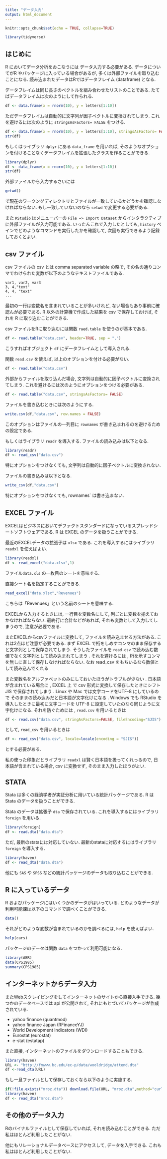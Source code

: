 ```yaml
---
title: "データ入力"
output: html_document
---
```


```r
knitr::opts_chunk$set(echo = TRUE, collapse=TRUE)
```

```r
library(tidyverse)
```

## はじめに
R においてデータ分析をおこなうには
データ入力する必要がある.
データについてがR やパッケージに入っている場合があるが,
多くは外部ファイルを取り込むことになる.
読み込まれたデータはRではデータフレイム (dataframe) となる.

データフレイムは同じ長さのベクトルを組み合わせたリストのことである.
たてばデータフレイムは次のようにして作られる.
```r
df <- data.frame(x = rnorm(10), y = letters[1:10])
```

ただデータフレイムは自動的に文字列が因子ベクトルに変換されてしまう.
これを避けるには次のように `stringsAsFactors= FALSE` をつける.
```r
df <- data.frame(x = rnorm(10), y = letters[1:10], stringsAsFactors= FALSE)
str(df)
```

もしくはライブラリ `dplyr` にある `data_frame` を用いれば, そのようなオプションを付けることなくデータフレイムを拡張したクラスを作ることができる.
```r
library(dplyr)
df <- data_frame(x = rnorm(10), y = letters[1:10])
str(df)
```



外部ファイルから入力するさいには
```r
getwd()
```
で現在のワークングディレクトリとファイルが一致しているかどうかを確認しなければならない.
もし一致していないのなら `setwd` で変更する必要がある.

また `RStudio` はメニューバーの `File => Import Dataset` からインタラクティブに外部ファイルが入力可能である.
いったんこれで入力したとしても, `history` ペインでどのようなコマンドを実行したかを確認して, 
次回も実行できるよう記録しておくとよい.



## csv ファイル

csv ファイルの csv とは comma separated variable の略で,
その名の通りコンマでわけられた変数が以下のようなテキストファイルである.
```
var1, var2, var3
3, 4,"text"
4, 4, "text"
...
```
最初の一行は変数名を含まれていることが多いけれど, ない場合もあり事前に確認んが必要である.
R 以外の計算機で作成した結果を csv で保存しておけば,
それを R に取り込むことができる.

csv ファイルをRに取り込むには関数 `raed.table` を使うのが基本である.
```r
df <- read.table("data.csv", header=TRUE, sep = ",")
```
こうすればオブジェクト `df` にデータフレイムとして導入される.

関数 `read.csv` を使えば, 以上のオプションを付ける必要がない.
```r
df <- read.table("data.csv")
```

外部からファイルを取り込んだ場合, 文字列は自動的に因子ベクトルに変換されてしまう.
これを避けるには次のようにオプションをつける必要がある.
```r
df <- read.table("data.csv", stringsAsFactors= FALSE)
```

ファイルを書き込むときには次のようにする. 
```r
write.csv(df,"data.csv", row.names = FALSE)
```
このオプションはファイルの一列目に `rownames` が書き込まれるのを避けるための設定である.

もしくはライブラリ `readr` を導入する.
ファイルの読み込みは以下となる.
```r
library(readr)
df <- read_csv("data.csv")
```
特にオプションをつけなくても, 文字列は自動的に因子ベクトルに変換されない.

ファイルの書き込みは以下となる.
```r
write_csv(df,"data.csv")
```
特にオプションをつけなくても, rownames` は書き込まない.

## EXCEL ファイル
EXCELはビジネスにおいてデファクトスタンダードになっているスプレッドシートソフトウェアである.
R は EXCEL のデータを扱うことができる.

最近のEXCELデータの拡張子は `xlsx` である.
これを導入するにはライブラリ `readxl` を使えばよい.
```r
library(readxl)
df <- read_excel("data.xlsx",1)
```
ファイル`data.xls` の一枚目のシートを意味する.

直接シート名を指定することができる.
```r
read_excel("data.xlsx","Revenues")
```
こちらは「Revenues」という名前のシートを意味する.

EXCELから入力するときには, 一行目を変数名にして,
列ごとに変数を揃えておかなければならない.
最終行に合計などがあれば, それも変数として入力してしまうので, 注意が必要である.


またEXCELからcsvファイルに変換して, ファイルを読み込ませる方法がある.
これは2点ほど注意が必要である.
まず EXCEL で桁をしめすコンマのまま保存すると文字列として保存されてしまう.
そうしたファイルを `read.csv` で読み込む数値でなく⽂字列として読み込まれてしまう .
それを避けるには , 桁を示すコンマを無しに直して保存しなければならない. 
なお read_csv をもちいるなら数値として読み込んでくれる 

また変数名をアルファベットのみにしておいたほうがトラブルが少ない . 
日本語が含まれている場合に , EXCEL 上 で csv 形式に変換して保存したときにシフト JIS で保存されてしまう . 
Linux や Mac では文字コードをUTF-8 にしているので
そのままの読み込みだと⽇本語が⽂字化けになる . 
Windows でも RStudio を導入したときに最初に文字コードを UTF-8 に設定していたのなら同じように文字化けになる.
それを防ぐためには , `read.csv` を用いるときは
```r
df <- read.csv("data.csv", stringAsFactors=FALSE, fileEncoding="SJIS")
```
として, `read_csv` を用いるときは
```r
df <- read_csv("data.csv", locale=locale(encoding = "SJIS"))
```
とする必要がある.

私の使った印象だとライブラリ `readxl` は賢く日本語を扱ってくれっるので,
日本語が含まれている場合, csv に変換せず, そのまま入力したほうがよい.

## STATA
Stata は多くの経済学者が実証分析に用いている統計パッケージである.
R は Stata のデータを扱うことができる.

Stata のデータは拡張子 `dta` で保存されている.
これを導入するにはライブラリ `foreign` を用いる.
```r
library(foreign)
df <- read.dta("data.dta")
```

ただ, 最新のstataには対応していない.
最新のstataに対応するにはライブラリ `foreign` を導入する.
```r
library(haven)
df <- read_dta("data.dta")
```

他にも `SAS` や `SPSS` などの統計パッケージのデータも取り込むことができる.

## R に入っているデータ
R およびパッケージにはいくつかのデータがはいっている.
どのようなデータが利用可能課は以下のコマンドで調べくことができる.
```r
data()
```

それがどのような変数が含まれているのかを調べるには, `help` を使えばよい.
```r
help(cars)
```

パッケージのデータは関数 `data` をつかって利用可能になる.
```r
library(AER)
data(CPS1985)
summary(CPS1985)
```


## インターネットからデータ入力
またWebスクレイピングをしてインターネットのサイトから直接入手できる.
幾つかのデータベースでは api が公開されて,
それにもとづいてパッケージが作成されている.

+ yahoo finance (quantmod)
+ yahoo finance Japan (RFinanceYJ)
+ World Development Indicators (WDI)
+ Eurostat (eurostat)
+ e-stat (estatap)

また直接, インターネットのファイルをダウンロードすることもできる.
```r
library(haven)
URL <- "http://fmwww.bc.edu/ec-p/data/wooldridge/attend.dta"
df <-read_dta(URL)
```

もし一旦ファイルとして保存しておくなら以下のように実施する.
```r
if(!file.exists("mroz.dta")) download.file(URL, "mroz.dta",method="curl")
library(haven)
df <- read_dta("mroz.dta")
```

## その他のデータ入力
Rのバイナルファイルとして保存していれば, それを読み込むことができる.
ただ私はほとんど利用したことがない.

他にもリレーショナルデータベースにアクセスして, データを入手できる.
これも私はほとんど利用したことがない.






